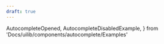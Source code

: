 ```yaml
---
draft: true
---
```


  AutocompleteOpened,
  AutocompleteDisabledExample,
} from 'Docs/uilib/components/autocomplete/Examples'

<VisibleWhenVisualTest>
  <AutocompleteOpened />
  <AutocompleteDisabledExample />
</VisibleWhenVisualTest>
